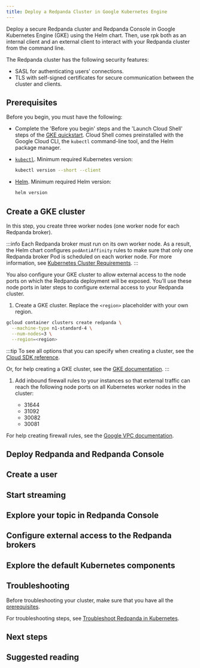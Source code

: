 ```yaml
---
title: Deploy a Redpanda Cluster in Google Kubernetes Engine
---
```


<head>
    <meta name="title" content="Deploy a Redpanda Cluster in Google Kubernetes Engine | Redpanda Docs"/>
    <meta name="description" content="Deploy a secure Redpanda cluster and Redpanda Console in Google Kubernetes Engine (GKE) using the Helm chart."/>
</head>


Deploy a secure Redpanda cluster and Redpanda Console in Google Kubernetes Engine (GKE) using the Helm chart. Then, use rpk both as an internal client and an external client to interact with your Redpanda cluster from the command line.

The Redpanda cluster has the following security features:

- SASL for authenticating users' connections.
- TLS with self-signed certificates for secure communication between the cluster and clients.

<OperatorNote/>

## Prerequisites

Before you begin, you must have the following:

* Complete the 'Before you begin' steps and the 'Launch Cloud Shell' steps of the [GKE quickstart](https://cloud.google.com/kubernetes-engine/docs/deploy-app-cluster#before-you-begin). Cloud Shell comes preinstalled with the Google Cloud CLI, the `kubectl` command-line tool, and the Helm package manager.

* [`kubectl`](https://kubernetes.io/docs/tasks/tools/). Minimum required Kubernetes version: <Versions name="kubernetes"/>

  ```bash
  kubectl version --short --client
  ```

* [Helm](https://helm.sh/docs/intro/install/). Minimum required Helm version: <Versions name="helm"/>

  ```bash
  helm version
  ```

## Create a GKE cluster

In this step, you create three worker nodes (one worker node for each Redpanda broker).

:::info
Each Redpanda broker must run on its own worker node. As a result, the Helm chart configures `podAntiAffinity` rules to make sure that only one Redpanda broker Pod is scheduled on each worker node. For more information, see [Kubernetes Cluster Requirements](../kubernetes-cluster-requirements#number-of-worker-nodes).
:::

You also configure your GKE cluster to allow external access to the node ports on which the Redpanda deployment will be exposed. You'll use these node ports in later steps to configure external access to your Redpanda cluster.

1. Create a GKE cluster. Replace the `<region>` placeholder with your own region.

  ```bash
  gcloud container clusters create redpanda \
    --machine-type n1-standard-4 \
    --num-nodes=3 \
    --region=<region>
  ```

  :::tip
  To see all options that you can specify when creating a cluster, see the [Cloud SDK reference](https://cloud.google.com/sdk/gcloud/reference/container/clusters/create).

  Or, for help creating a GKE cluster, see the [GKE documentation](https://cloud.google.com/kubernetes-engine/docs/deploy-app-cluster#create_cluster).
  :::

1. Add inbound firewall rules to your instances so that external traffic can reach the following node ports on all Kubernetes worker nodes in the cluster:

    - 31644
    - 31092
    - 30082
    - 30081
  
  For help creating firewall rules, see the [Google VPC documentation](https://cloud.google.com/vpc/docs/using-firewalls).

## Deploy Redpanda and Redpanda Console

<DeployRedpanda/>

## Create a user

<CreateUser/>

## Start streaming

<StartStreaming/>

## Explore your topic in Redpanda Console

<ExploreTopics/>

## Configure external access to the Redpanda brokers

<ExternalAccessIntro/>

<ExternalAccessSteps/>

## Explore the default Kubernetes components

<DefaultComponents/>

## Troubleshooting

Before troubleshooting your cluster, make sure that you have all the [prerequisites](#prerequisites).

For troubleshooting steps, see [Troubleshoot Redpanda in Kubernetes](../../../../../manage/kubernetes/troubleshooting/troubleshoot).

## Next steps

<NextSteps/>

## Suggested reading

<SuggestedReading/>